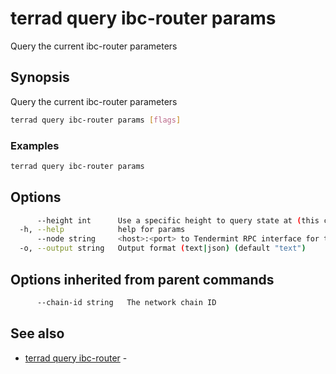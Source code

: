 # terrad query ibc-router params

Query the current ibc-router parameters

## Synopsis

Query the current ibc-router parameters

```sh Terrad
terrad query ibc-router params [flags]
```

### Examples

```sh Terrad
terrad query ibc-router params
```

## Options

```sh Terrad
      --height int      Use a specific height to query state at (this can error if the node is pruning state)
  -h, --help            help for params
      --node string     <host>:<port> to Tendermint RPC interface for this chain (default "tcp://localhost:26657")
  -o, --output string   Output format (text|json) (default "text")
```

## Options inherited from parent commands

```sh Terrad
      --chain-id string   The network chain ID
```

## See also

* [terrad query ibc-router](terrad_query_ibc-router.mdx)	 - 


